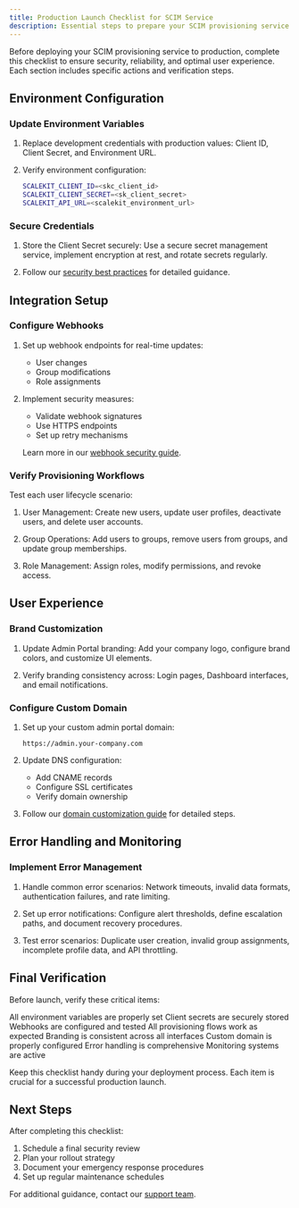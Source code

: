 ```yaml
---
title: Production Launch Checklist for SCIM Service
description: Essential steps to prepare your SCIM provisioning service for production deployment
---
```




Before deploying your SCIM provisioning service to production, complete this checklist to ensure security, reliability, and optimal user experience. Each section includes specific actions and verification steps.

## Environment Configuration

### <CheckItem iconName="approve-check-circle"> Update Environment Variables</CheckItem>

<Steps>

1. Replace development credentials with production values: Client ID, Client Secret, and Environment URL.

2. Verify environment configuration:

   ```sh title="Example environment file structure"
   SCALEKIT_CLIENT_ID=<skc_client_id>
   SCALEKIT_CLIENT_SECRET=<sk_client_secret>
   SCALEKIT_API_URL=<scalekit_environment_url>
   ```

</Steps>

### <CheckItem iconName="approve-check-circle"> Secure Credentials</CheckItem>

<Steps>

1. Store the Client Secret securely: Use a secure secret management service, implement encryption at rest, and rotate secrets regularly.

2. Follow our [security best practices](/sso/guides/key-concepts/manage-client-secrets) for detailed guidance.

</Steps>

## Integration Setup

### <CheckItem iconName="approve-check-circle"> Configure Webhooks</CheckItem>

<Steps>

1. Set up webhook endpoints for real-time updates:
   - User changes
   - Group modifications
   - Role assignments

2. Implement security measures:
   - Validate webhook signatures
   - Use HTTPS endpoints
   - Set up retry mechanisms

   Learn more in our [webhook security guide](/scim/webhooks).

</Steps>

### <CheckItem iconName="approve-check-circle"> Verify Provisioning Workflows</CheckItem>

Test each user lifecycle scenario:

<Steps>

1. User Management: Create new users, update user profiles, deactivate users, and delete user accounts.

2. Group Operations: Add users to groups, remove users from groups, and update group memberships.

3. Role Management: Assign roles, modify permissions, and revoke access.

</Steps>

## User Experience

### <CheckItem iconName="approve-check-circle"> Brand Customization</CheckItem>

<Steps>

1. Update Admin Portal branding: Add your company logo, configure brand colors, and customize UI elements.

2. Verify branding consistency across: Login pages, Dashboard interfaces, and email notifications.

</Steps>

### <CheckItem iconName="approve-check-circle"> Configure Custom Domain</CheckItem>

<Steps>

1. Set up your custom admin portal domain:
   ```
   https://admin.your-company.com
   ```

2. Update DNS configuration:
   - Add CNAME records
   - Configure SSL certificates
   - Verify domain ownership

3. Follow our [domain customization guide](/scim/domain-and-theme-customization) for detailed steps.

</Steps>

## Error Handling and Monitoring

### <CheckItem iconName="approve-check-circle"> Implement Error Management</CheckItem>

<Steps>

1. Handle common error scenarios: Network timeouts, invalid data formats, authentication failures, and rate limiting.

2. Set up error notifications: Configure alert thresholds, define escalation paths, and document recovery procedures.

3. Test error scenarios: Duplicate user creation, invalid group assignments, incomplete profile data, and API throttling.


</Steps>

## Final Verification

Before launch, verify these critical items:

<CheckItem> All environment variables are properly set</CheckItem>
<CheckItem> Client secrets are securely stored</CheckItem>
<CheckItem> Webhooks are configured and tested</CheckItem>
<CheckItem> All provisioning flows work as expected</CheckItem>
<CheckItem> Branding is consistent across all interfaces</CheckItem>
<CheckItem> Custom domain is properly configured</CheckItem>
<CheckItem> Error handling is comprehensive</CheckItem>
<CheckItem> Monitoring systems are active</CheckItem>

<Aside type="tip">
Keep this checklist handy during your deployment process. Each item is crucial for a successful production launch.
</Aside>

## Next Steps

After completing this checklist:

1. Schedule a final security review
2. Plan your rollout strategy
3. Document your emergency response procedures
4. Set up regular maintenance schedules

For additional guidance, contact our [support team](mailto:support@scalekit.com).
